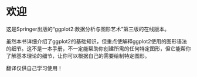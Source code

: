 # 欢迎 {.unnumbered} 

这是Springer出版的“ggplot2:数据分析与图形艺术”第三版的在线版本。

虽然本书详细介绍了ggplot2的基础知识，但重点使解释ggplot2使用的图形语法的细节。这不是一本手册，不一定能帮助你创建所需的任何特定图形，但它能帮你了解基本理论的细节，让你可以根据自己的需要绘制特定图形。

::: {.callout-note}
翻译仅供自己学习使用！
:::